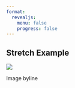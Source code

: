 ```yaml
---
format: 
  revealjs: 
    menu: false
    progress: false
---
```


## Stretch Example

![](images/slides-symbol-512x512.png){.r-stretch}

Image byline
